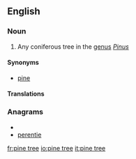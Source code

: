 ==English==

===Noun===
{{en-noun|sg=[[pine]] [[tree]]}}

# Any coniferous tree in the [[genus]] ''[[Pinus]]''

====Synonyms====
* [[pine]]

====Translations====
{{trans-see|pine}}

===Anagrams===
* {{alphagram|eeeinprt}}
* [[perentie#English|perentie]]

[[fr:pine tree]]
[[io:pine tree]]
[[it:pine tree]]